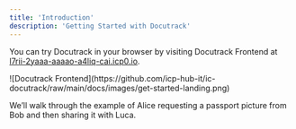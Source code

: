 ```yaml
---
title: 'Introduction'
description: 'Getting Started with Docutrack'
---
```

You can try Docutrack in your browser by visiting Docutrack Frontend at 
[l7rii-2yaaa-aaaao-a4liq-cai.icp0.io](https://l7rii-2yaaa-aaaao-a4liq-cai.icp0.io/).

<Frame>
![Docutrack Frontend](https://github.com/icp-hub-it/ic-docutrack/raw/main/docs/images/get-started-landing.png)
</Frame>

We’ll walk through the example of Alice requesting a passport picture from Bob and then sharing it with Luca.
